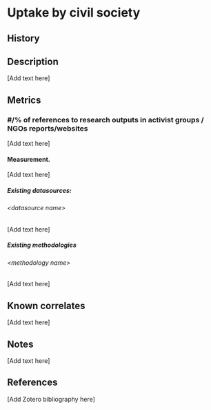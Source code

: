 # Uptake by civil society {#uptake-by-civil-society .unnumbered}
::: {}

## History
:::
## Description

\[Add text here\]

## Metrics

### #/% of references to research outputs in activist groups / NGOs reports/websites

\[Add text here\]

#### Measurement.

\[Add text here\]

##### Existing datasources:

###### &lt;datasource name&gt;

\[Add text here\]

##### Existing methodologies

###### &lt;methodology name&gt;

\[Add text here\]

## Known correlates

\[Add text here\]

## Notes

\[Add text here\]

## References

\[Add Zotero bibliography here\]

